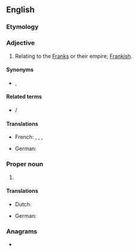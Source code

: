 ==English==

===Etymology===
{{suffix|en|Franconia|an}}

===Adjective===
{{en-adj|-}}

# Relating to the [[Franks]] or their empire; [[Frankish]].

====Synonyms====
* {{l|en|Frankish}}, {{l|en|Francic}}

====Related terms====
* {{l|en|Frankian}}/{{l|en|Francian}}

====Translations====
{{trans-top|relating to the Franks or their empire, Frankish}}
* French: {{t+|fr|franconien|m}}, {{t+|fr|franc|m}}, {{t+|fr|franque|f}}, {{t+|fr|francique|m|f}}
{{trans-mid}}
* German: {{t+|de|fränkisch}}
{{trans-bottom}}

===Proper noun===
{{en-proper noun}}
{{wikipedia|Franconian languages}}

# {{n-g|A [[linguistic]] marker for a number of West Germanic languages and [[dialect]]s spoken in the former core of the Frankish Empire: Low Countries (the Netherlands, Belgium and Luxembourg) and western Germany. Within these groups there are a number of well known languages and dialects, such as Dutch and Afrikaans but also the Pennsylvania German language spoken in North America.}}

====Translations====
{{trans-top|}}
* Dutch: {{t+|nl|Frankisch|n}}
{{trans-mid}}
* German: {{t+|de|Fränkisch|n}}
{{trans-bottom}}

===Anagrams===
* {{anagrams|en|a=aacfinnnor|non-African}}